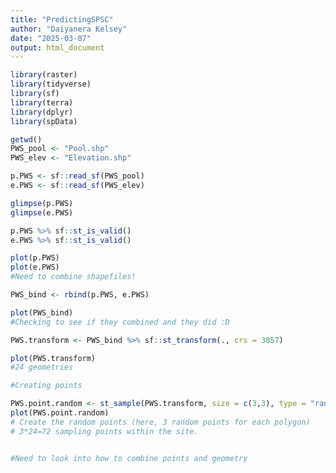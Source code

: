 ```yaml
---
title: "PredictingSPSC"
author: "Daiyanera Kelsey"
date: "2025-03-07"
output: html_document
---
```


```r
library(raster)
library(tidyverse)
library(sf)
library(terra)
library(dplyr)
library(spData)
```

```r
getwd()
PWS_pool <- "Pool.shp"
PWS_elev <- "Elevation.shp"

p.PWS <- sf::read_sf(PWS_pool)
e.PWS <- sf::read_sf(PWS_elev)

glimpse(p.PWS)
glimpse(e.PWS)

p.PWS %>% sf::st_is_valid()
e.PWS %>% sf::st_is_valid()

plot(p.PWS)
plot(e.PWS)
#Need to combine shapefiles!

PWS_bind <- rbind(p.PWS, e.PWS)

plot(PWS_bind)
#Checking to see if they combined and they did :D

PWS.transform <- PWS_bind %>% sf::st_transform(., crs = 3857)

plot(PWS.transform)
#24 geometries
```

```r
#Creating points

PWS.point.random <- st_sample(PWS.transform, size = c(3,3), type = "random", crs = 4326)
plot(PWS.point.random)
# Create the random points (here, 3 random points for each polygon)
# 3*24=72 sampling points within the site.


#Need to look into how to combine points and geometry

```

```r



```